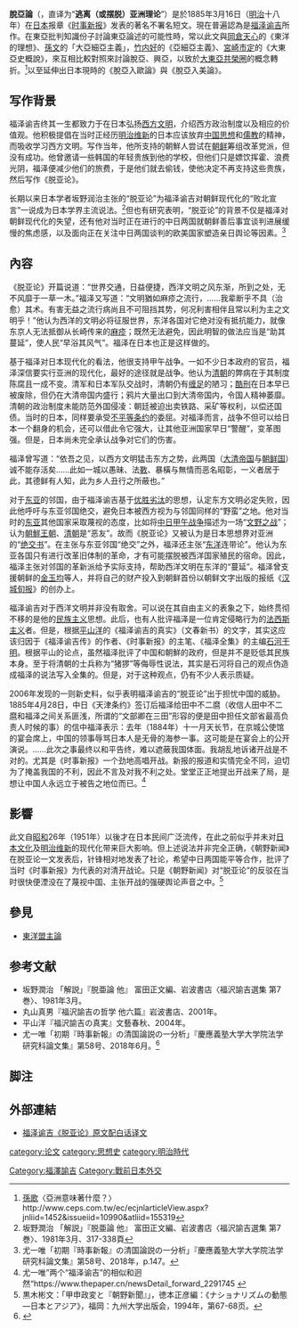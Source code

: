 {{Refimprove|time=2018-02-05T03:15:24+00:00}}
{{japanese|japanese=脱亜論|kana=だつあろん|romaji=Datsuaron|kyujitai=脫亞論}}
'''脫亞論'''（{{jpn|j=脱亜論|hg=だつあろん|kk=ダツアロン|rm=Datsuaron|kyu=脫亞論}}，直译为“'''逃离（或摆脱）亚洲理论'''”）是於1885年3月16日（[[明治|明治]]十八年）在[[日本|日本]]报章《[[时事新报|时事新报]]》发表的著名不署名短文。現在普遍認為是[[福泽谕吉|福泽谕吉]]所作。在東亞批判知識份子討論東亞論述的可能性時，常以此文與[[岡倉天心|岡倉天心]]的《東洋的理想》、[[孫文|孫文]]的「大亞細亞主義」，[[竹内好|竹内好]]的《亞細亞主義》、[[宮崎市定|宮崎市定]]的《大東亞史概說》，來互相比較對照來討論脫亞、興亞，以致於[[大東亞共榮圈|大東亞共榮圈]]的概念轉折。<ref>[[孫歌|孫歌]]〈亞洲意味著什麼？〉http://www.ceps.com.tw/ec/ecjnlarticleView.aspx?jnliid=1452&issueiid=10990&atliid=155319{{dead link|date=2018年4月 |bot=InternetArchiveBot |fix-attempted=yes }} </ref>以至延伸出日本現時的《脫亞入歐論》與《脫亞入美論》。

== 写作背景 ==
福泽谕吉终其一生都致力于在日本弘扬[[西方文明|西方文明]]，介绍西方政治制度以及相应的价值观。他积极提倡在当时正经历[[明治维新|明治维新]]的日本应该放弃[[中国思想|中国思想]]和[[儒教_(宗教)|儒教]]的精神，而吸收学习西方文明。写作当年，他所支持的朝鮮人尝试在[[朝鲜_(称谓)|朝鲜]]筹组改革党派，但没有成功。{{fact|time=2009-06-27}}他曾邀请一些韩国的年轻贵族到他的学校，但他们只是嫖饮挥霍、浪费光阴，福泽便减少他们的旅费，于是他们就去偷钱，使他决定不再支持这些贵族，然后写作《脱亚论》。{{fact|time=2009-06-27}}

长期以来日本学者坂野润治主张的“脱亚论”为福泽谕吉对朝鲜现代化的“败北宣言”一说成为日本学界主流说法。<ref>坂野潤治 「解説」『脱亜論 他』 富田正文編、岩波書店〈福沢諭吉選集 第7巻〉、1981年3月、317-338頁</ref>但也有研究表明，“脱亚论”的背景不仅是福泽对朝鲜现代化的失望，还有他对当时正在进行的中日两国就朝鲜善后事宜谈判进展缓慢的焦虑感，以及面向正在关注中日两国谈判的欧美国家塑造亲日舆论等因素。<ref>尤一唯「初期『時事新報』の清国論説の一分析」『慶應義塾大学大学院法学研究科論文集』第58号、2018年，p.147。</ref>

== 內容 ==
《脱亚论》开篇说道：“世界交通，日益便捷，西洋文明之风东渐，所到之处，无不风靡于一草一木。”福泽又写道：“文明猶如麻疹之流行，……我辈断乎不具（治愈）其术。有害无益之流行病尚且不可阻挡其势，何况利害相伴且常以利为主之文明乎！”他认为西洋的文明必将征服世界，东洋各国对它绝对没有抵抗能力，就像东京人无法抵御从长崎传来的[[麻疹|麻疹]]；既然无法避免，因此明智的做法应当是“助其蔓延”，使人民“早浴其风气”。福泽在日本也正是这样做的。

基于福泽对日本现代化的看法，他很支持甲午战争。一如不少日本政府的官员，福泽深信要实行亚洲的现代化，最好的途径就是战争。他认为[[清朝|清朝]]的弊病在于其制度陈腐且一成不变。清军和日本军队交战时，清朝仍有[[缠足|缠足]]的陋习；[[酷刑|酷刑]]在日本早已被废除，但仍在大清帝国内盛行；鸦片大量出口到大清帝国内，令国人精神萎靡。清朝的政治制度未能防范外国侵凌：朝廷被迫出卖铁路、采矿等权利，以偿还国债。当时的日本，同样要承受[[不平等条约|不平等条约]]的委屈。对福泽而言，战争不但可以给日本一个翻身的机会，还可以借此令它强大，让其他亚洲国家早日“警醒”，变革图强。但是，日本尚未完全承认战争对它们的伤害。

福泽曾写道：“依吾之见，以西方文明猛击东方之势，此两国（[[清朝|大清帝国]]与[[朝鮮王朝|朝鲜国]]）诚不能存活矣……此如一城以愚昧、法[[:wikt:斁|斁]]、暴橫与無情而恶名昭彰，一义者居于此，其德鲜有人知，此为乡人丑行之所蔽也。”

对于[[东亚|东亚]]的邻国，由于福泽谕吉基于[[优胜劣汰|优胜劣汰]]的思想，认定东方文明必定失败，因此他呼吁与东亚邻国绝交，避免日本被西方视为与邻国同样的“野蛮”之地。他对当时的[[东亚|东亚]]其他国家采取蔑视的态度，比如将[[甲午战争|中日甲午战争]]描述为一场“[[文野之战|文野之战]]”；认为[[朝鮮王朝|朝鮮王朝]]、[[清朝|清朝]]是“恶友”。故而《脱亚论》又被认为是日本思想界对亚洲的“[[绝交书|绝交书]]”。在主张与东亚邻国“绝交”之外，福泽还主张“[[东洋|东洋]]连带论”。他认为东亚各国只有进行改革旧体制的革命，才有可能摆脱被西洋国家殖民的宿命。因此，福泽主张对邻国的革新派给予实际支持，帮助西洋文明在东洋的“蔓延”。福泽曾支援朝鲜的[[金玉均|金玉均]]等人，并将自己的财产投入到朝鲜首份以朝鲜文字出版的报纸《[[汉城旬报|汉城旬报]]》的创办上。

福泽谕吉对于西洋文明并非没有取舍。可以说在其自由主义的表象之下，始终贯彻不移的是他的[[民族主义|民族主义]]思想。此后，也有人批评福泽是一位肯定侵略行为的[[法西斯主义|法西斯主义]]者。但是，根据[[平山洋|平山洋]]的《福泽谕吉的真实》（文春新书）的文字，其实这应该归因于《福泽谕吉传》的作者、《时事新报》的主笔、《福泽全集》的主编[[石河干明|石河干明]]。根据平山的论点，虽然福泽批评了中国和朝鮮的政府，但是并不是贬低其民族本身。至于将清朝的士兵称为“猪猡”等侮辱性说法，其实是石河将自己的观点伪造成福泽的说法写入全集的。但是，对于这种观点，仍有不少人表示质疑。

2006年发现的一则新史料，似乎表明福泽谕吉的“脱亚论”出于担忧中国的威胁。1885年4月28日，中日《天津条约》签订后福泽给田中不二麿（收信人田中不二麿和福泽之间关系匪浅，所谓的“文部卿在三田”形容的便是田中担任文部省最高负责人时候的事）的信中福泽表示：去年（1884年）十一月天长节，在京城公使馆的宴会席上，中国的领事辱骂日本人是无骨的海参一事。这可能是在宴会上的公开演说。……此次之事最终以和平告终，难以遮蔽我国体面。我胡乱地诉诸开战是不对的。尤其是《时事新报》一个劲地高唱开战。新报的报道和实情完全不同，迫切为了掩盖我国的不利，因此不言及对我不利之处。堂堂正正地提出开战来了局，是想让中国人永远立于被告之地位而已。<ref>尤一唯”两个“福泽谕吉”的相似和迥然“https://www.thepaper.cn/newsDetail_forward_2291745 {{Wayback|url=https://www.thepaper.cn/newsDetail_forward_2291745 |date=20200707140924 }}</ref>

== 影響 ==
此文自[[昭和|昭和]]26年（1951年）以後才在日本民间广泛流传，在此之前似乎并未对[[日本文化|日本文化]]及[[明治维新|明治维新]]的现代化带来巨大影响。但上述说法并非完全正确，《朝野新闻》在脱亚论一文发表后，针锋相对地发表了社论，希望中日两国能平等合作，批评了当时《时事新报》为代表的对清开战论。只是《朝野新闻》对“脱亚论”的反驳在当时很快便湮没在了蔑视中国、主张开战的强硬舆论声音之中。<ref>黒木彬文：「甲申政変と『朝野新聞』」，徳本正彦編：《ナショナリズムの動態―日本とアジア》，福岡：九州大学出版会，1994年，第67-68页。</ref>

==參見==
* [[東洋盟主論|東洋盟主論]]

== 参考文献 ==
*坂野潤治 「解説」『脱亜論 他』 富田正文編、岩波書店〈福沢諭吉選集 第7巻〉、1981年3月。
*丸山真男『福沢諭吉の哲学 他六篇』岩波書店、2001年。
*平山洋『福沢諭吉の真実』文藝春秋、2004年。
*尤一唯「初期『時事新報』の清国論説の一分析」『慶應義塾大学大学院法学研究科論文集』第58号、2018年6月。<ref>{{Cite web |url=http://koara.lib.keio.ac.jp/xoonips/modules/xoonips/download.php/AN00069591-00000058-0113.pdf?file_id=138265 |title=存档副本 |access-date=2020-07-07 |archive-date=2020-07-08 |archive-url=https://web.archive.org/web/20200708211557/http://koara.lib.keio.ac.jp/xoonips/modules/xoonips/download.php/AN00069591-00000058-0113.pdf?file_id=138265 |dead-url=no }}</ref>

== 脚注 ==
<references />

== 外部連結 ==
{{wikisourcelang|ja|脱亜論}}
* [https://www.douban.com/note/510380221/ 福泽谕吉《脱亚论》原文配白话译文] {{Wayback|url=https://www.douban.com/note/510380221/ |date=20190608224958 }}{{zh-cn}}
{{大日本帝国}}
[[Category:福澤諭吉|Category:福澤諭吉]]
[[category:论文|category:论文]]
[[category:思想史|category:思想史]]
[[Category:戰前日本外交|Category:戰前日本外交]]
[[category:明治時代|category:明治時代]]